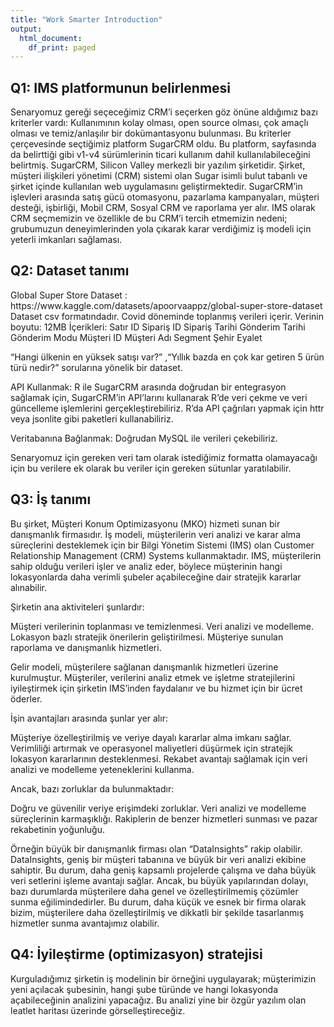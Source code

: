 ```yaml
---
title: "Work Smarter Introduction"
output:
  html_document:
    df_print: paged
---
```


## Q1: IMS platformunun belirlenmesi

Senaryomuz gereği seçeceğimiz CRM’i seçerken göz önüne aldığımız bazı kriterler vardı: Kullanımının kolay olması, open source olması, çok amaçlı olması ve temiz/anlaşılır bir dokümantasyonu bulunması. Bu kriterler çerçevesinde seçtiğimiz platform SugarCRM oldu. Bu platform, sayfasında da belirttiği gibi v1-v4 sürümlerinin ticari kullanım dahil kullanılabileceğini belirtmiş.
SugarCRM, Silicon Valley merkezli bir yazılım şirketidir. Şirket, müşteri ilişkileri yönetimi (CRM) sistemi olan Sugar isimli bulut tabanlı ve şirket içinde kullanılan web uygulamasını geliştirmektedir. SugarCRM'in işlevleri arasında satış gücü otomasyonu, pazarlama kampanyaları, müşteri desteği, işbirliği, Mobil CRM, Sosyal CRM ve raporlama yer alır.
IMS olarak CRM seçmemizin ve özellikle de bu CRM’i tercih etmemizin nedeni; grubumuzun deneyimlerinden yola çıkarak karar verdiğimiz iş modeli için yeterli imkanları sağlaması.

## Q2: Dataset tanımı

Global Super Store Dataset : https://www.kaggle.com/datasets/apoorvaappz/global-super-store-dataset
Dataset csv formatındadır. 
Covid döneminde toplanmış verileri içerir.
Verinin boyutu: 12MB
İçerikleri:
Satır ID 
Sipariş ID
Sipariş Tarihi
Gönderim Tarihi
Gönderim Modu
Müşteri ID
Müşteri Adı
Segment
Şehir
Eyalet
          
“Hangi ülkenin en yüksek satışı var?” ,“Yıllık bazda en çok kar getiren 5 ürün türü nedir?” sorularına yönelik bir dataset. 

API Kullanmak: R ile SugarCRM arasında doğrudan bir entegrasyon sağlamak için, SugarCRM'in API'larını kullanarak R'de veri çekme ve veri güncelleme işlemlerini gerçekleştirebiliriz. R'da API çağrıları yapmak için httr veya jsonlite gibi paketleri kullanabiliriz.

Veritabanına Bağlanmak: Doğrudan MySQL ile verileri çekebiliriz.

Senaryomuz için gereken veri tam olarak istediğimiz formatta olamayacağı için bu verilere ek olarak bu veriler için gereken sütunlar yaratılabilir.

## Q3: İş tanımı
Bu şirket, Müşteri Konum Optimizasyonu (MKO) hizmeti sunan bir danışmanlık firmasıdır. İş modeli, müşterilerin veri analizi ve karar alma süreçlerini desteklemek için bir Bilgi Yönetim Sistemi (IMS) olan Customer Relationship Management (CRM) Systems kullanmaktadır. IMS, müşterilerin sahip olduğu verileri işler ve analiz eder, böylece müşterinin hangi lokasyonlarda daha verimli şubeler açabileceğine dair stratejik kararlar alınabilir.

Şirketin ana aktiviteleri şunlardır:

Müşteri verilerinin toplanması ve temizlenmesi.
Veri analizi ve modelleme.
Lokasyon bazlı stratejik önerilerin geliştirilmesi.
Müşteriye sunulan raporlama ve danışmanlık hizmetleri.

Gelir modeli, müşterilere sağlanan danışmanlık hizmetleri üzerine kurulmuştur. Müşteriler, verilerini analiz etmek ve işletme stratejilerini iyileştirmek için şirketin IMS'inden faydalanır ve bu hizmet için bir ücret öderler.

İşin avantajları arasında şunlar yer alır:

Müşteriye özelleştirilmiş ve veriye dayalı kararlar alma imkanı sağlar.
Verimliliği artırmak ve operasyonel maliyetleri düşürmek için stratejik lokasyon kararlarının desteklenmesi.
Rekabet avantajı sağlamak için veri analizi ve modelleme yeteneklerini kullanma.

Ancak, bazı zorluklar da bulunmaktadır:

Doğru ve güvenilir veriye erişimdeki zorluklar.
Veri analizi ve modelleme süreçlerinin karmaşıklığı.
Rakiplerin de benzer hizmetleri sunması ve pazar rekabetinin yoğunluğu.

Örneğin büyük bir danışmanlık firması olan "DataInsights" rakip olabilir. DataInsights, geniş bir müşteri tabanına ve büyük bir veri analizi ekibine sahiptir. Bu durum, daha geniş kapsamlı projelerde çalışma ve daha büyük veri setlerini işleme avantajı sağlar. Ancak, bu büyük yapılarından dolayı, bazı durumlarda müşterilere daha genel ve özelleştirilmemiş çözümler sunma eğilimindedirler. Bu durum, daha küçük ve esnek bir firma olarak bizim, müşterilere daha özelleştirilmiş ve dikkatli bir şekilde tasarlanmış hizmetler sunma avantajımız olabilir.

## Q4: İyileştirme (optimizasyon) stratejisi
Kurguladığımız şirketin iş modelinin bir örneğini uygulayarak; müşterimizin yeni açılacak şubesinin, hangi şube türünde ve hangi lokasyonda açabileceğinin analizini yapacağız. Bu analizi yine bir özgür yazılım olan leatlet haritası üzerinde görselleştireceğiz.

